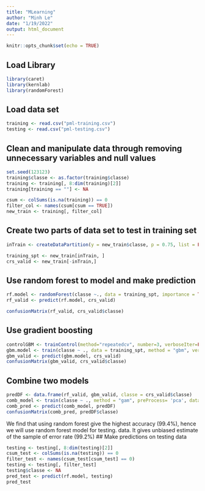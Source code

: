 ---
title: "MLearning"
author: "Minh Le"
date: "1/19/2022"
output: html_document
---

```{r setup, include=FALSE}
knitr::opts_chunk$set(echo = TRUE)
```

## Load Library
```{r}
library(caret)
library(kernlab)
library(randomForest)
```

## Load data set
```{r}
training <- read.csv("pml-training.csv")
testing <- read.csv("pml-testing.csv")

```

## Clean and manipulate data through removing unnecessary variables and null values
```{r}
set.seed(123123)
training$classe <- as.factor(training$classe)
training <- training[, 8:dim(training)[2]]
training[training == ""] <- NA

csum <- colSums(is.na(training)) == 0
filter_col <- names(csum[csum == TRUE])
new_train <- training[, filter_col]
```


## Create two parts of data set to test in training set
```{r}
inTrain <- createDataPartition(y = new_train$classe, p = 0.75, list = FALSE)

training_spt <- new_train[inTrain, ]
crs_valid <- new_train[-inTrain,]
```

## Use random forest to model and make prediction
```{r}
rf.model <- randomForest(classe ~., data = training_spt, importance = TRUE, ntrees = 10)
rf_valid <- predict(rf.model, crs_valid)

confusionMatrix(rf_valid, crs_valid$classe)
```

## Use gradient boosting
```{r}
controlGBM <- trainControl(method="repeatedcv", number=3, verboseIter=FALSE) #cross validation
gbm.model <- train(classe ~ ., data = training_spt, method = "gbm", verbose = FALSE, trControl = controlGBM)
gbm_valid <- predict(gbm.model, crs_valid)
confusionMatrix(gbm_valid, crs_valid$classe)
```

## Combine two models
```{r}
predDF <- data.frame(rf_valid, gbm_valid, classe = crs_valid$classe)
comb_model <- train(classe ~ ., method = "gam", preProcess= 'pca', data = predDF)
comb_pred <- predict(comb_model, predDF)
confusionMatrix(comb_pred, predDF$classe)
```

We find that using random forest give the highest accuracy (99.4%), hence we will use random forest model for testing. data. 
It gives unbiased estimate of the sample of error rate (99.2%) 
## Make predictions on testing data
```{r}
testing <- testing[, 8:dim(testing)[2]]
csum_test <- colSums(is.na(testing)) == 0
filter_test <- names(csum_test[csum_test] == 0)
testing <- testing[, filter_test]
testing$classe <- NA
pred_test <- predict(rf.model, testing)
pred_test
```

